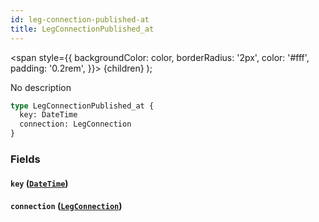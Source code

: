 ```yaml
---
id: leg-connection-published-at
title: LegConnectionPublished_at
---
```


<span
style={{
      backgroundColor: color,
      borderRadius: '2px',
      color: '#fff',
      padding: '0.2rem',
    }}>
{children}
</span>
);

No description

```graphql
type LegConnectionPublished_at {
  key: DateTime
  connection: LegConnection
}
```

### Fields

#### `key` ([`DateTime`](/v1/scalars/date-time))

#### `connection` ([`LegConnection`](/v1/objects/leg-connection))
